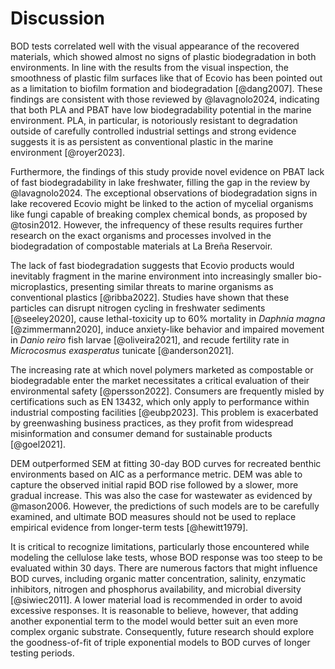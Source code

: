 # Discussion

BOD tests correlated well with the visual appearance of the recovered materials, which showed almost no signs of plastic biodegradation in both environments. In line with the results from the visual inspection, the smoothness of plastic film surfaces like that of Ecovio\textregistered\ has been pointed out as a limitation to biofilm formation and biodegradation [@dang2007]. These findings are consistent with those reviewed by @lavagnolo2024, indicating that both PLA and PBAT have low biodegradability potential in the marine environment. PLA, in particular, is notoriously resistant to degradation outside of carefully controlled industrial settings and strong evidence suggests it is as persistent as conventional plastic in the marine environment [@royer2023].

Furthermore, the findings of this study provide novel evidence on PBAT lack of fast biodegradability in lake freshwater, filling the gap in the review by @lavagnolo2024. The exceptional observations of biodegradation signs in lake recovered Ecovio\textregistered\ might be linked to the action of mycelial organisms like fungi capable of breaking complex chemical bonds, as proposed by @tosin2012. However, the infrequency of these results requires further research on the exact organisms and processes involved in the biodegradation of compostable materials at La Breña Reservoir.

The lack of fast biodegradation suggests that Ecovio\textregistered\ products would inevitably fragment in the marine environment into increasingly smaller bio-microplastics, presenting similar threats to marine organisms as conventional plastics [@ribba2022]. Studies have shown that these particles can disrupt nitrogen cycling in freshwater sediments [@seeley2020], cause lethal-toxicity up to 60% mortality in *Daphnia magna* [@zimmermann2020], induce anxiety-like behavior and impaired movement in *Danio reiro* fish larvae [@oliveira2021], and recude fertility rate in *Microcosmus exasperatus* tunicate [@anderson2021].

The increasing rate at which novel polymers marketed as compostable or biodegradable enter the market necessitates a critical evaluation of their environmental safety [@persson2022]. Consumers are frequently misled by certifications such as EN 13432, which only apply to performance within industrial composting facilities [@eubp2023]. This problem is exacerbated by greenwashing business practices, as they profit from widespread misinformation and consumer demand for sustainable products [@goel2021].

DEM outperformed SEM at fitting 30-day BOD curves for recreated benthic environments based on AIC as a performance metric. DEM was able to capture the observed initial rapid BOD rise followed by a slower, more gradual increase. This was also the case for wastewater as evidenced by @mason2006. However, the predictions of such models are to be carefully examined, and ultimate BOD measures should not be used to replace empirical evidence from longer-term tests [@hewitt1979].

It is critical to recognize limitations, particularly those encountered while modeling the cellulose lake tests, whose BOD response was too steep to be evaluated within 30 days. There are numerous factors that might influence BOD curves, including organic matter concentration, salinity, enzymatic inhibitors, nitrogen and phosphorus availability, and microbial diversity [@siwiec2011]. A lower material load is recommended in order to avoid excessive responses. It is reasonable to believe, however, that adding another exponential term to the model would better suit an even more complex organic substrate. Consequently, future research should explore the goodness-of-fit of triple exponential models to BOD curves of longer testing periods.


